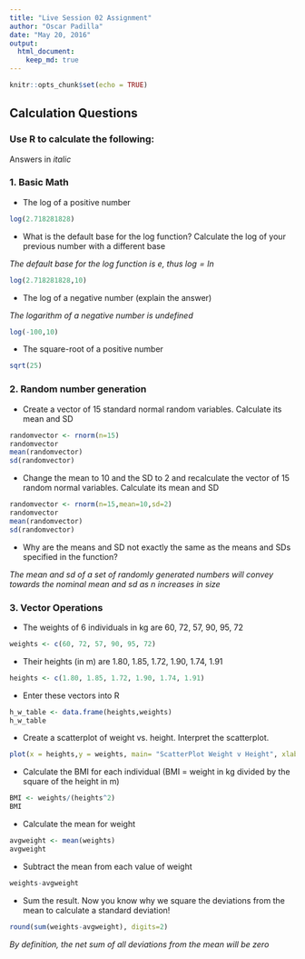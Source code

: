 ```yaml
---
title: "Live Session 02 Assignment"
author: "Oscar Padilla"
date: "May 20, 2016"
output: 
  html_document:
    keep_md: true
---
```

```r
knitr::opts_chunk$set(echo = TRUE)
```
## Calculation Questions
### Use R to calculate the following:
Answers in *italic*

### 1. Basic Math
+ The log of a positive number
```r
log(2.718281828)
```
+ What is the default base for the log function? Calculate the log of your previous number with a different base

*The default base for the log function is $e$, thus $log = ln$*
```r
log(2.718281828,10)
```
+ The log of a negative number (explain the answer)

*The logarithm of a negative number is undefined*
```r
log(-100,10)
```
+ The square-root of a positive number
```r
sqrt(25)
```
### 2. Random number generation
+ Create a vector of 15 standard normal random variables. Calculate its mean and SD
```r
randomvector <- rnorm(n=15)
randomvector
mean(randomvector)
sd(randomvector)
```
+ Change the mean to 10 and the SD to 2 and recalculate the vector of 15 random normal variables. Calculate its mean and SD
```r
randomvector <- rnorm(n=15,mean=10,sd=2)
randomvector
mean(randomvector)
sd(randomvector)
```
+ Why are the means and SD not exactly the same as the means and SDs specified in the function?

*The mean and sd of a set of randomly generated numbers will convey towards the nominal mean and sd as n increases in size*

### 3. Vector Operations
+ The weights of 6 individuals in kg are 60, 72, 57, 90, 95, 72
```r
weights <- c(60, 72, 57, 90, 95, 72)
```
+ Their heights (in m) are 1.80, 1.85, 1.72, 1.90, 1.74, 1.91
```r
heights <- c(1.80, 1.85, 1.72, 1.90, 1.74, 1.91)
```
+ Enter these vectors into R
```r
h_w_table <- data.frame(heights,weights)
h_w_table
```
+ Create a scatterplot of weight vs. height. Interpret the scatterplot.
```r
plot(x = heights,y = weights, main= "ScatterPlot Weight v Height", xlab = "m", ylab = "kg")
```

+ Calculate the BMI for each individual (BMI = weight in kg divided by the square of the height in m)
```r
BMI <- weights/(heights^2)
BMI
```
+ Calculate the mean for weight
```r
avgweight <- mean(weights)
avgweight
```
+ Subtract the mean from each value of weight
```r
weights-avgweight
```
+ Sum the result. Now you know why we square the deviations from the mean to calculate a standard deviation!
```r
round(sum(weights-avgweight), digits=2)
```
*By definition, the net sum of all deviations from the mean will be zero*